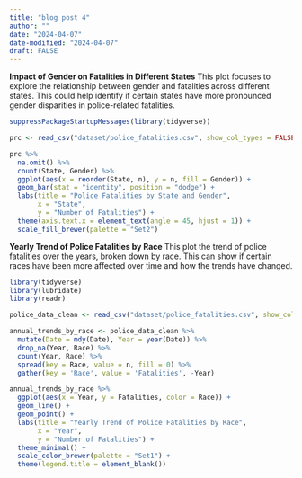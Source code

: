 ```yaml
---
title: "blog post 4"
author: ""
date: "2024-04-07"
date-modified: "2024-04-07"
draft: FALSE
---
```


**Impact of Gender on Fatalities in Different States**
This plot focuses to explore the relationship between gender and fatalities across different states. This could help identify if certain states have more pronounced gender disparities in police-related fatalities.

```r
suppressPackageStartupMessages(library(tidyverse))

prc <- read_csv("dataset/police_fatalities.csv", show_col_types = FALSE)

prc %>%
  na.omit() %>%
  count(State, Gender) %>%
  ggplot(aes(x = reorder(State, n), y = n, fill = Gender)) +
  geom_bar(stat = "identity", position = "dodge") +
  labs(title = "Police Fatalities by State and Gender",
       x = "State",
       y = "Number of Fatalities") +
  theme(axis.text.x = element_text(angle = 45, hjust = 1)) +
  scale_fill_brewer(palette = "Set2")

```
**Yearly Trend of Police Fatalities by Race**
This plot the trend of police fatalities over the years, broken down by race. This can show if certain races have been more affected over time and how the trends have changed.
```r
library(tidyverse)
library(lubridate)
library(readr)

police_data_clean <- read_csv("dataset/police_fatalities.csv", show_col_types = FALSE)

annual_trends_by_race <- police_data_clean %>%
  mutate(Date = mdy(Date), Year = year(Date)) %>%
  drop_na(Year, Race) %>%
  count(Year, Race) %>%
  spread(key = Race, value = n, fill = 0) %>%
  gather(key = 'Race', value = 'Fatalities', -Year)

annual_trends_by_race %>%
  ggplot(aes(x = Year, y = Fatalities, color = Race)) +
  geom_line() + 
  geom_point() + 
  labs(title = "Yearly Trend of Police Fatalities by Race",
       x = "Year",
       y = "Number of Fatalities") +
  theme_minimal() +
  scale_color_brewer(palette = "Set1") +
  theme(legend.title = element_blank()) 


```
